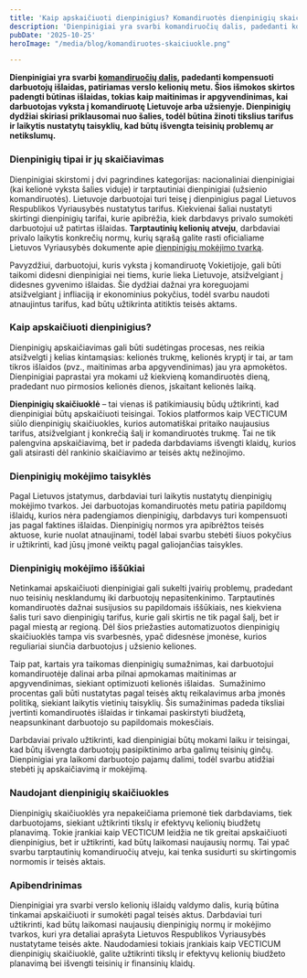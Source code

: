 ```yaml
---
title: 'Kaip apskaičiuoti dienpinigius? Komandiruotės dienpinigių skaičiuoklė'
description: 'Dienpinigiai yra svarbi komandiruočių dalis, padedanti kompensuoti darbuotojų išlaidas, patiriamas verslo kelionių metu. Šios išmokos skirtos padengti būtinas išlaidas, tokias kaip maitinimas ir apgyvendinimas, kai darbuotojas vyksta į komandiruotę Lietuvoje arba užsienyje. Dienpinigių dydžiai skiriasi priklausomai nuo šalies, todėl būtina žinoti tikslius tarifus ir laikytis nustatytų taisyklių, kad būtų išvengta teisinių problemų ar netikslumų.'
pubDate: '2025-10-25'
heroImage: "/media/blog/komandiruotes-skaiciuokle.png" 

---
```



<Calculator/>

<strong>Dienpinigiai yra svarbi <span style="text-decoration: underline;"><a href="https://vecticum.lt/komandiruociu-valdymas/">komandiruočių dalis</a></span>, padedanti kompensuoti darbuotojų išlaidas, patiriamas verslo kelionių metu. Šios išmokos skirtos padengti būtinas išlaidas, tokias kaip maitinimas ir apgyvendinimas, kai darbuotojas vyksta į komandiruotę Lietuvoje arba užsienyje. Dienpinigių dydžiai skiriasi priklausomai nuo šalies, todėl būtina žinoti tikslius tarifus ir laikytis nustatytų taisyklių, kad būtų išvengta teisinių problemų ar netikslumų.</strong>
<h3>Dienpinigių tipai ir jų skaičiavimas</h3>
Dienpinigiai skirstomi į dvi pagrindines kategorijas: nacionaliniai dienpinigiai (kai kelionė vyksta šalies viduje) ir tarptautiniai dienpinigiai (užsienio komandiruotės). Lietuvoje darbuotojai turi teisę į dienpinigius pagal Lietuvos Respublikos Vyriausybės nustatytus tarifus. Kiekvienai šaliai nustatyti skirtingi dienpinigių tarifai, kurie apibrėžia, kiek darbdavys privalo sumokėti darbuotojui už patirtas išlaidas. <strong>Tarptautinių kelionių atveju</strong>, darbdaviai privalo laikytis konkrečių normų, kurių sąrašą galite rasti oficialiame Lietuvos Vyriausybės dokumente apie <span style="text-decoration: underline;"><a href="https://e-seimas.lrs.lt/portal/legalAct/lt/TAD/TAIS.232345/asr" target="_new" rel="noopener">dienpinigių mokėjimo tvarką</a></span>.

Pavyzdžiui, darbuotojui, kuris vyksta į komandiruotę Vokietijoje, gali būti taikomi didesni dienpinigiai nei tiems, kurie lieka Lietuvoje, atsižvelgiant į didesnes gyvenimo išlaidas. Šie dydžiai dažnai yra koreguojami atsižvelgiant į infliaciją ir ekonominius pokyčius, todėl svarbu naudoti atnaujintus tarifus, kad būtų užtikrinta atitiktis teisės aktams.
<h3>Kaip apskaičiuoti dienpinigius?</h3>
Dienpinigių apskaičiavimas gali būti sudėtingas procesas, nes reikia atsižvelgti į kelias kintamąsias: kelionės trukmę, kelionės kryptį ir tai, ar tam tikros išlaidos (pvz., maitinimas arba apgyvendinimas) jau yra apmokėtos. Dienpinigiai paprastai yra mokami už kiekvieną komandiruotės dieną, pradedant nuo pirmosios kelionės dienos, įskaitant kelionės laiką.

<strong>Dienpinigių skaičiuoklė</strong> – tai vienas iš patikimiausių būdų užtikrinti, kad dienpinigiai būtų apskaičiuoti teisingai. Tokios platformos kaip VECTICUM siūlo dienpinigių skaičiuokles, kurios automatiškai pritaiko naujausius tarifus, atsižvelgiant į konkrečią šalį ir komandiruotės trukmę. Tai ne tik palengvina apskaičiavimą, bet ir padeda darbdaviams išvengti klaidų, kurios gali atsirasti dėl rankinio skaičiavimo ar teisės aktų nežinojimo.
<h3>Dienpinigių mokėjimo taisyklės</h3>
Pagal Lietuvos įstatymus, darbdaviai turi laikytis nustatytų dienpinigių mokėjimo tvarkos. Jei darbuotojas komandiruotės metu patiria papildomų išlaidų, kurios nėra padengiamos dienpinigių, darbdavys turi kompensuoti jas pagal faktines išlaidas. Dienpinigių normos yra apibrėžtos teisės aktuose, kurie nuolat atnaujinami, todėl labai svarbu stebėti šiuos pokyčius ir užtikrinti, kad jūsų įmonė veiktų pagal galiojančias taisykles.
<h3>Dienpinigių mokėjimo iššūkiai</h3>
Netinkamai apskaičiuoti dienpinigiai gali sukelti įvairių problemų, pradedant nuo teisinių nesklandumų iki darbuotojų nepasitenkinimo. Tarptautinės komandiruotės dažnai susijusios su papildomais iššūkiais, nes kiekviena šalis turi savo dienpinigių tarifus, kurie gali skirtis ne tik pagal šalį, bet ir pagal miestą ar regioną. Dėl šios priežasties automatizuotos dienpinigių skaičiuoklės tampa vis svarbesnės, ypač didesnėse įmonėse, kurios reguliariai siunčia darbuotojus į užsienio keliones.

Taip pat, kartais yra taikomas dienpinigių sumažnimas, kai darbuotojui komandiruotėje dalinai arba pilnai apmokamas maitinimas ar apgyvendinimas, siekiant optimizuoti kelionės išlaidas.  Sumažinimo procentas gali būti nustatytas pagal teisės aktų reikalavimus arba įmonės politiką, siekiant laikytis vietinių taisyklių. Šis sumažinimas padeda tiksliai įvertinti komandiruotės išlaidas ir tinkamai paskirstyti biudžetą, neapsunkinant darbuotojo su papildomais mokesčiais.

Darbdaviai privalo užtikrinti, kad dienpinigiai būtų mokami laiku ir teisingai, kad būtų išvengta darbuotojų pasipiktinimo arba galimų teisinių ginčų. Dienpinigiai yra laikomi darbuotojo pajamų dalimi, todėl svarbu atidžiai stebėti jų apskaičiavimą ir mokėjimą.
<h3>Naudojant dienpinigių skaičiuokles</h3>
Dienpinigių skaičiuoklės yra nepakeičiama priemonė tiek darbdaviams, tiek darbuotojams, siekiant užtikrinti tikslų ir efektyvų kelionių biudžetų planavimą. Tokie įrankiai kaip VECTICUM leidžia ne tik greitai apskaičiuoti dienpinigius, bet ir užtikrinti, kad būtų laikomasi naujausių normų. Tai ypač svarbu tarptautinių komandiruočių atveju, kai tenka susidurti su skirtingomis normomis ir teisės aktais.
<h3>Apibendrinimas</h3>
Dienpinigiai yra svarbi verslo kelionių išlaidų valdymo dalis, kurią būtina tinkamai apskaičiuoti ir sumokėti pagal teisės aktus. Darbdaviai turi užtikrinti, kad būtų laikomasi naujausių dienpinigių normų ir mokėjimo tvarkos, kuri yra detaliai aprašyta Lietuvos Respublikos Vyriausybės nustatytame teisės akte. Naudodamiesi tokiais įrankiais kaip VECTICUM dienpinigių skaičiuoklė, galite užtikrinti tikslų ir efektyvų kelionių biudžeto planavimą bei išvengti teisinių ir finansinių klaidų.